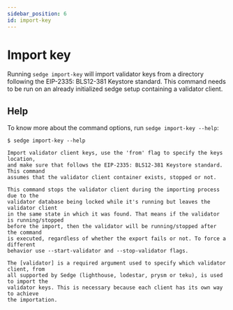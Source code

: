 ```yaml
---
sidebar_position: 6
id: import-key
---
```


# Import key

Running `sedge import-key` will import validator keys from a directory following
the EIP-2335: BLS12-381 Keystore standard. This command needs to be run on an already
initialized sedge setup containing a validator client.

## Help

To know more about the command options, run `sedge import-key --help`:

```
$ sedge import-key --help

Import validator client keys, use the 'from' flag to specify the keys location,
and make sure that follows the EIP-2335: BLS12-381 Keystore standard. This command
assumes that the validator client container exists, stopped or not.

This command stops the validator client during the importing process due to the
validator database being locked while it's running but leaves the validator client
in the same state in which it was found. That means if the validator is running/stopped
before the import, then the validator will be running/stopped after the command
is executed, regardless of whether the export fails or not. To force a different
behavior use --start-validator and --stop-validator flags.

The [validator] is a required argument used to specify which validator client, from
all supported by Sedge (lighthouse, lodestar, prysm or teku), is used to import the
validator keys. This is necessary because each client has its own way to achieve
the importation.

Usage:
  sedge import-key [flags] [validator]

Flags:
      --container-tag string         Container tag to use. If defined, sedge will add to each container and the network, a suffix with the tag. e.g. sedge-validator-client -> sedge-validator-client-<tag>.
      --custom-config string         file path or url to use as custom network config.
      --custom-deploy-block string   custom network deploy block.
      --custom-genesis string        file path or url to use as custom network genesis.
      --from string                  path to the validator keys, must follow the EIP-2335: BLS12-381 Keystore standard (default "[WORK_DIR]/sedge-data/keystore")
  -h, --help                         help for import-key
  -n, --network string               network (default "mainnet")
  -p, --path string                  path to the generation directory (default "[WORK_DIR]/sedge-data")
      --start-validator              starts the validator client after import, regardless of the state the validator was in before
      --stop-validator               stops the validator client after import, regardless of the state the validator was in before

Global Flags:
      --log-level string   Set Log Level, e.g panic, fatal, error, warn, warning, info, debug, trace (default "info")
```

## Execution examples

In this example we will import validator keys from a non default directory into
a sedge setup with a stopped validator client (Prysm in this case). This is the
folder structure:

```
.
├── keystore
│   ├── deposit_data.json
│   ├── keystore_password.txt
│   └── validator_keys
│       └── keystore-m_12381_3600_0_0_0.json
└── sedge-data
    ├── docker-compose.yml
    ├── .env
    └── jwtsecret
```

The `keystore` folder contains the validator keys, the `sedge-data` folder contains
the sedge setup. The `keystore_password.txt` file contains the password to unlock
the validator keys.

To import the validator keys, and start the validator client after the import, run:

```shell
$ sedge import-key --from keystore -n sepolia --start-validator prysm
2023-01-26 11:59:34 -- [INFO] [Logger Init] Log level: info
2023-01-26 11:59:34 -- [INFO] You are running the latest version of sedge. Version:  v1.5.0
# highlight-next-line
2023-01-26 11:59:34 -- [WARN] The keys path is not the default one, copying the keys to the default path /root/sedge/example/sedge-data/keystore
2023-01-26 11:59:34 -- [INFO] Importing validator keys
2023-01-26 11:59:34 -- [INFO] The keys import container is starting
# highlight-next-line
2023-01-26 11:59:35 -- [INFO] The validator container is being restarted
# highlight-next-line
2023-01-26 11:59:36 -- [INFO] Validator keys imported successfully
```

Notice the warning message, this is because the `--from` flag is not the default
path for the validator keys. Sedge will copy the keys to the default path, and
then import them.

Notice also that the validator client is restarted after the import, this is
because the `--start-validator` flag was used.

The resulted folder structure is:

```
.
├── keystore
│   ├── deposit_data.json
│   ├── keystore_password.txt
│   └── validator_keys
│       └── keystore-m_12381_3600_0_0_0.json
└── sedge-data
    ├── docker-compose.yml
    ├── .env
    ├── jwtsecret
    ├── keystore/
    └── validator-data/
```

:::note

If you have to import your keys to nimbus, you will need to manually type the password when loading the keys, since the nimbus client does not support non interactive password loading.

:::

Notice the new folder `keystore` inside the `sedge-data` folder, this is where
the validator keys are copied to. Also notice the new folder `validator-data`,
this is where the validator client stores its data.
